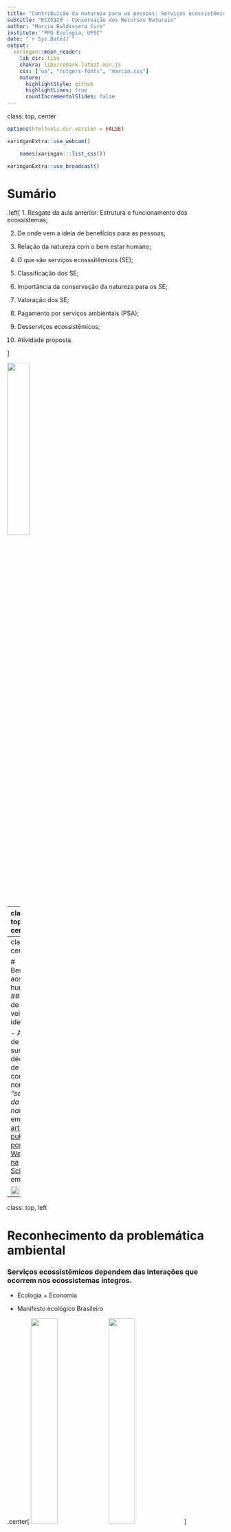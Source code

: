 ```yaml
---
title: "Contribuição da natureza para as pessoas: Serviços ecossistêmicos"
subtitle: "ECZ5120 - Conservação dos Recursos Naturais"
author: "Marcio Baldissera Cure"
institute: "PPG Ecologia, UFSC"
date: "`r Sys.Date()`"
output:
  xaringan::moon_reader:
    lib_dir: libs
    chakra: libs/remark-latest.min.js
    css: ["uo", "rutgers-fonts", "marcio.css"]
    nature:
      highlightStyle: github
      highlightLines: true
      countIncrementalSlides: false
---
```

class: top, center

```r
options(htmltools.dir.version = FALSE)
```

```r
xaringanExtra::use_webcam()
```

```r
	names(xaringan:::list_css())
```

```r
xaringanExtra::use_broadcast()
```

# Sumário

.left[
1. Resgate da aula anterior: Estrutura e funcionamento dos ecossistemas;

2. De onde vem a ideia de benefícios para as pessoas;

3. Relação da natureza com o bem estar humano;

4. O que são serviços ecosssitêmicos (SE);

3. Classificação dos SE;

4. Importância da conservação da natureza para os SE;

5. Valoração dos SE;

6. Pagamento por serviços ambientais (PSA);

7. Desserviços ecossistêmicos;

8. Atividade proposta.

]

<img width="32%" src="https://conhecimentocientifico.r7.com/wp-content/uploads/2019/07/polinizacao-formas-tipos-agentes-polinizadores-autopolinizacao-1.jpg"/>

---
class: top, center

# Resgatando conceitos

.left[

1. Ecosssitema;

2. Interações ecológicas;

3. Atributos funcionais;

4. Fluxos de massa e energia;

5. Propriedades emergentes.

]

```r
knitr::include_graphics("https://static.todamateria.com.br/upload/fa/to/fatoresbioticoseabioticos.jpg")
```

---
class: top, center

# Benefícios aos seres humanos!
### Mas de onde veio essa ideia?

- A ideia de SE surgiu na década de 1970, com o nome de *"serviços da natureza"* em um [artigo publicado por Walter Westman, na Science]("https://sci-hub.se/https://science.sciencemag.org/content/197/4307/960"), em 1977.

<img width="52%" src="https://www.twincities.com/wp-content/uploads/2015/11/20130213__walterwestman.jpg?w=427"/>

---
class: top, left

# Reconhecimento da problemática ambiental

### Serviços ecossistêmicos dependem das interações que ocorrem nos ecossistemas íntegros.

- Ecologia + Economia

- Manifesto ecológico Brasileiro

.center[
<img width="35%" src="https://static.dw.com/image/434918_4.jpg"/>
<img width="35%" src="https://d1pkzhm5uq4mnt.cloudfront.net/imagens/capas/_0e9766bdfa76b54820e5980e991cf429ff873674.jpg"/>
]


---
class: top, center

# Millenium Ecosystem assessment

- Acessa as consequencias das mudanças nos ecossistemas para o bem estar humano e qualidade de vida. (1360 especialistas em todo o mundo)

```r
knitr::include_graphics("./img/gene-fig-4.3-matrix.jpg")
```

[Millennium Ecosystem Assessment: Ecosystems and human well-being: a framework for assessment]("https://library.wur.nl/WebQuery/wurpubs/326575")

---
class: top, left

# Mudanças e suas tendências

```r
knitr::include_graphics("img/gene-fig-1.2-biomes.jpg")
```

---
class: top, center

# O que são serviços ecossistêmicos (SE)


.left[

- Propriedades emergentes dos ecossistemas;

- Benefícios diretos e indiretos proporcionados pela natureza ao seres humanos;

- Sustentam a vida humana e sua cultura.

]

```r
knitr::include_graphics("https://images.slideplayer.com/24/6937324/slides/slide_6.jpg")
```

---
class: top, left
# Relação da natureza com o bem estar humano

```r
knitr::include_graphics("https://www.researchgate.net/publication/257744152/figure/fig3/AS:267815852703757@1440863683207/Millennium-ecosystem-assessment-MA-overview-diagram.png")
```

---
class: top, center

# Confusão de conceitos: 

.left[
- Lei Federal 14.119/21

- Contribuição da Natureza para as pessoas (BPBES)

- Consideração da diversidade de percepções e modelos culturais e sociais.
]

<img width="32%" src="https://upload.wikimedia.org/wikipedia/commons/thumb/c/cf/Alfred_Jacob_Miller_-_Hunting_Buffalo_-_Walters_371940190.jpg/1024px-Alfred_Jacob_Miller_-_Hunting_Buffalo_-_Walters_371940190.jpg"/>
<img width="32%" src="https://upload.wikimedia.org/wikipedia/commons/5/5a/Bison_skull_pile-restored.jpg"/>
<img width="23%" src="https://www.blogblog.com/1kt/watermark/body_background_navigator.png"/>

---
class: top, center
# CLASSIFICAÇÃO DOS SEs

## Serviços de provisão

### Engloba elementos da natureza consumidos pelos seres humanos.

- Alimentos;

- Matérias primas;

- Combustíveis;

- Recursos medicinais;

- Água potável


<img width="32%" src="https://static.escolakids.uol.com.br/conteudo_legenda/ebb317cb12e9140b62a62a18ce5b9a55.jpg"/>
<img width="32%" src="https://i1.wp.com/blog.observagastronomia.com.br/wp-content/uploads/2021/06/Captura-de-Tela-2021-06-25-as-11.21.51.png?resize=691%2C500"/>
<img width="32%" src="https://publisher-publish.s3.eu-central-1.amazonaws.com/pb-brasil247/swp/jtjeq9/media/20180710140756_d0ea8ca8e15ac03c9eb453c72187003213c8d1694e2ea03683ab8e2e43777058.jpeg"/>

---
class: top, center

# Serviços culturais

.left[
## Benefícios não materiais que os ecossistemas fornecem.

- Recreação;

- Turismo;

- Inspiração artística;

- Inspiração espiritual.]

.center[
<img width="32%" src="https://media-cdn.tripadvisor.com/media/photo-s/0c/3c/8a/4a/contemplando-a-paisagem.jpg"/>
<img width="32%" src="https://oempregoeseucom.files.wordpress.com/2020/05/boleadeiras-2.jpg"/>
<img width="30%" src="https://www.dicionarioinformal.com.br/image/b/1769.jpg"/>
]

---
class: top, center

# Serviços de Regulação

.left[
## Englobam as funções ecossistêmicas que regulam as condições ambientais apropriadas para a existência e bem estar humano.


- Prevenção de erosão;

- Purificação da água;

- Controle de pragas

- Amortecimento de eventos climáticos extremos]

<img width="38%" src="http://s2.glbimg.com/IeH1XSroIm2nLkHJrsR2SRAJICw=/620x465/s.glbimg.com/jo/g1/f/original/2013/09/17/mangue_1.jpg"/>
<img width="38%" src="http://3.bp.blogspot.com/-G0ymDasfxpQ/U0k5AiTxK8I/AAAAAAAAAMM/zSv_AnsjWeE/s1600/mangue+5.jpg"/>

---
class: top, center


# Serviço de Suporte

.left[
## São serviços necessários para que os outros serviços existam.

- Formação dos solos;

- Ciclagem de nutrientes;

- Produção de oxigênio;

- Polinização
]
<img width="40%" src="https://www.coladaweb.com/wp-content/uploads/2017/09/20170906-polinizacao.jpg"/>
<img width="45%" src="https://revistapesquisa.fapesp.br/wp-content/uploads/2019/11/018-029_capa-amazonia-1_285-5-1140px.jpg"/>

---
class: top, center
# IPBES - Plataforma intergovernamental para a biodiversidade e serviços ecossistêmicos

- Criada em 2012 com a missão de estreitar a relação da ciência com as políticas de conservação da biodiversidade para o bem estar humano e desenvolvimento sustentável.

<img width="62%" src="https://www.researchgate.net/profile/Kamaljit-Sangha-2/publication/320124552/figure/fig2/AS:544124478935040@1506740793951/PBES-conceptual-framework-Source-IPBES-2016-and-Diaz-et-al-2015-There-are-six-main.png"/>

---
class: top, center

# BPBES: Plataforma brasileira para a biodiversidade e serviços ecossistêmicos.

- Adota conceitos, diretrizes e definições do IPBES para serem aplicados em diagnósticos em âmbito nacional.

- Orientação de políticas de conservação onde há conhecimento consolidado, com menor risco de incertezas. 

<img width="62%" src="https://www.bpbes.net.br/wp-content/uploads/2017/08/logo-BPBES.png"/>

---
class: top, left

# Valoração dos serviços ecossistêmicos

- Valoração: Estimativa da importância de algo (Constanza et al, 2017);



.center[
<img width="40%" src="https://segredosdomundo.r7.com/wp-content/uploads/2020/11/diamante-conheca-8-dicas-de-como-diferenciar-um-verdadeiro-do-falso-1.jpg"/>
<img width="40%" src="https://portalwp.s3.amazonaws.com/wp-content/uploads/20190219162129/shutterstock_109380863.jpg"/>

--

<img width="40%" src="https://miro.medium.com/max/724/1*G_neB4Phd20qPdTYo2JmXA.jpeg"/>


]

---
class: top, left

# Valoração dos serviços ecossistêmicos


- Valor ecológico: Avaliação *não monetária* da integridade, saúde e ou resiliência de um ecossistema;

.center[
<img width="70%" src="https://maestrovirtuale.com/wp-content/uploads/2019/10/Ecosistema-min.jpg"/>]

---
class: top, left

# Valoração dos serviços ecossistêmicos

- Valor intrínseco: Valor que *independe da utilidade*;



---
class: top, left

# Valoração dos serviços ecossistêmicos

- Valor econômico: Relacionado com *utilidade e bem estar*. **Não necessariamente $**

- Dificuldade de valorar determinados serviços.



---
class: top, center

# Exemplo de valoração monetária

```r
knitr::include_graphics("img/coscieme_paper.png")
```

```r
knitr::include_graphics("img/coscieme_table.png")
```

[Cutural ecosystem services: The inspirational value of ecosystems in popular music]("https://sci-hub.se/https://doi.org/10.1016/j.ecoser.2015.10.024")

---
class: top, left

# Pagamento por serviços ambientais (PSA)

## É um instrumento econômico que recompensa em termos do capital, aqueles que produzem ou conservam os serviços ecossistêmicos.

- Lei Federal 14.119/21

**Serviços ambientais:** atividades individuais ou coletivas que favorecem a manutenção, a recuperação ou a melhoria dos serviços ecossistêmicos.

**Serviços ecossistêmicos:** benefícios relevantes para a sociedade gerados pelos ecossistemas, em termos de manutenção, recuperação ou melhoria das condições ambientais.

**Pagamento por serviços ambientais:** transação de natureza voluntária, mediante a qual um *pagador de serviços ambientais* transfere a um provedor desses serviços recursos financeiros ou outra forma de remuneração, nas condições acertadas, respeitadas as disposições legais e regulamentares pertinentes

---
class: top, center

# Desserviços ecossistêmicos
## São impactos causados ao bem estar humano por elementos e processos naturais.

- Custo de manutenção de áreas urbanas;

- Pragas em plantações;

- Doenças;

- Eventos climáticos extremos...

<img width="40%" src="https://brasil.un.org/sites/default/files/styles/featured_image/public/2020-01/enchente-e1578324722359.jpg?itok=pd82RNTi"/>
<img width="40%" src="https://images2.portalon.com.br/wp-content/uploads/2020/06/2020-06-03_arborizacao_segura_2wwwitatibaspgovbrwwwitatibaspgovbr_thumb_medium555_0-1591280527.jpg"/>


---
class: top, center

## Soluções baseadas na Natureza para as cidades brasileiras: 

- Promover intervenções inspiradas em ecossistemas saudáveis para enfrentar desafios urgentes da sociedade, especialmente nas grandes metrópoles.

<img width="55%" src="https://americadosul.iclei.org/wp-content/uploads/sites/78/2021/06/londrina.jpeg"/>

- Soluções Baseadas na Natureza (SBN) nas cidades brasileiras: https://www.bpbes.net.br/organizacoes-se-unem-para-estimular-uso-de-solucoes-baseadas-na-natureza-no-brasil/


---
# Atividade proposta I
## Questão para reflexão:
- Você acredita que a tecnologia dá conta de suprir todas as nossas necessidades e substituir as funções vitais dos sistemas naturais?

- Responder em até 300 palavras.

.center[
<img width="55%" src="https://thumbs.dreamstime.com/z/natureza-e-tecnologia-10914487.jpg"/>]

---
# Atividade proposta II

- Explique brevemente o que são serviços ecossistêmicos. A seguir escolha um dentre os ecossistema da Ilha de Santa Catarina e verse sobre os SE associados. Explique como as interações dos elementos do ecossistema escolhido contribuem com a emergência, qualidade e quantidade dos SE. O texto deve ter no mínimo 300 palavras e no máximo 500. Obs: Usar fontes Liberation Sans ou Times New Roman, tamanho 12. Exemplos de ecossistemas da ilha: restinga, floresta atlântica, dunas, mangue, costão rochoso, laguna, lagoa, praia.

.center[
<img width="55%" src="https://i1.wp.com/professoruesleipaterno.com/wp-content/uploads/2018/04/restinga-joaquina.jpg?resize=616%2C386&ssl=1"/>]

---
class: top, left

# Referências

- Artigo de Walter Westman (1977) - Science: https://sci-hub.se/https://science.sciencemag.org/content/197/4307/960

- Brazilian Platform on Biodiversity and Ecosystem Services: https://www.bpbes.net.br/

- Continued degradation of the environment increasing the likelihood of diseases spreading from animals to humans: UN Biodiversity Report - https://e-nnw.com/continued-degradation-of-the-environment-increasing-the-likelihood-of-diseases-spreading-from-animals-to-humans-un-biodiversity-report

- IPBES - Intergovernmental Plataform on Biodiversity and Ecosystem Services: https://ipbes.net/

- The IPBES Conceptual Framework — connecting nature
and people: https://ipbes.net/sites/default/files/downloads/pdf/Diaz_et_al._2015_IPBESConceptualFramework.pdf

- Lutzemberger Forever Gaia - Documentário completo: https://www.youtube.com/watch?v=-qaQE18VNgc

- Cutural ecosystem services: The inspirational value of ecosystems in popular music: https://sci-hub.se/https://doi.org/10.1016/j.ecoser.2015.10.024

- Millenium Ecosystem Assessment: https://www.millenniumassessment.org/en/index.html

